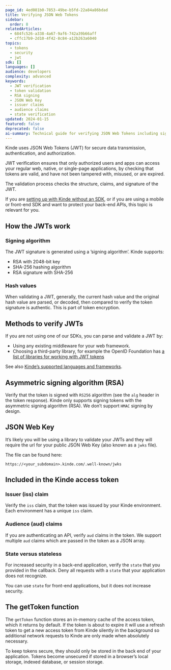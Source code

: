 ```yaml
---
page_id: 4ed081b0-7853-49be-b5fd-22a84a86bdad
title: Verifying JSON Web Tokens
sidebar:
  order: 8
relatedArticles:
  - 684fc526-a338-4a67-9af6-742a39b66aff
  - cffc17b9-2d10-4f42-8c84-a12b263a6040
topics:
  - tokens
  - security
  - jwt
sdk: []
languages: []
audience: developers
complexity: advanced
keywords:
  - JWT verification
  - token validation
  - RSA signing
  - JSON Web Key
  - issuer claims
  - audience claims
  - state verification
updated: 2024-01-15
featured: false
deprecated: false
ai-summary: Technical guide for verifying JSON Web Tokens including signing algorithms, validation methods, security considerations, and implementation details for backend API protection.
---
```


Kinde uses JSON Web Tokens (JWT) for secure data transmission, authentication, and authorization.

JWT verification ensures that only authorized users and apps can access your regular web, native, or single-page applications, by checking that tokens are valid, and have not been tampered with, misused, or are expired.

The validation process checks the structure, claims, and signature of the JWT.

If you are [setting up with Kinde without an SDK](/developer-tools/about/using-kinde-without-an-sdk/), or if you are using a mobile or front-end SDK and want to protect your back-end APIs, this topic is relevant for you.

## **How the JWTs work**

### **Signing algorithm**

The JWT signature is generated using a ’signing algorithm’. Kinde supports:

- RSA with 2048-bit key
- SHA-256 hashing algorithm
- RSA signature with SHA-256

### **Hash values**

When validating a JWT, generally, the current hash value and the original hash value are parsed, or decoded, then compared to verify the token signature is authentic. This is part of token encryption.

## **Methods to verify JWTs**

If you are not using one of our SDKs, you can parse and validate a JWT by:

- Using any existing middleware for your web framework.
- Choosing a third-party library, for example the OpenID Foundation has [a list of libraries for working with JWT tokens](https://openid.net/developers/jwt/)

See also [Kinde’s supported languages and frameworks](/developer-tools/about/our-sdks/).

## **Asymmetric signing algorithm (RSA)**

Verify that the token is signed with `RS256` algorithm (see the `alg` header in the token response). Kinde only supports signing tokens with the asymmetric signing algorithm (RSA). We don’t support `HMAC` signing by design.

## **JSON Web Key**

It’s likely you will be using a library to validate your JWTs and they will require the url for your public JSON Web Key (also known as a `jwks` file).

The file can be found here:

`https://<your_subdomain>.kinde.com/.well-known/jwks`

## **Included in the Kinde access token**

### **Issuer (iss) claim**

Verify the `iss` claim, that the token was issued by your Kinde environment. Each environment has a unique `iss` claim.

### **Audience (aud) claims**

If you are authenticating an API, verify `aud` claims in the token. We support multiple `aud` claims which are passed in the token as a JSON array.

### **State versus stateless**

For increased security in a back-end application, verify the `state` that you provided in the callback. Deny all requests with a `state` that your application does not recognize.

You can use `state` for front-end applications, but it does not increase security.

## The getToken function

The `getToken` function stores an in-memory cache of the access token, which it returns by default. If the token is about to expire it will use a refresh token to get a new access token from Kinde silently in the background so additional network requests to Kinde are only made when absolutely necessary.

To keep tokens secure, they should only be stored in the back end of your application. Tokens become unsecured if stored in a browser’s local storage, indexed database, or session storage.

